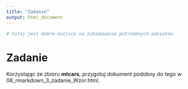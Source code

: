 ```yaml
---
title: "Zadanie"
output: html_document
---
```


```r
# tutaj jest dobre miejsce na załadowanie potrzebnych pakietów

```

# Zadanie

Korzystając ze zbioru __mtcars__, przygotuj dokument podobny do tego w 08_rmarkdown_3_zadanie_Wzor.html.


